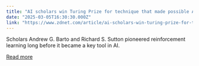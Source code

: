```yaml
---
title: "AI scholars win Turing Prize for technique that made possible AlphaGo's chess triumph"
date: "2025-03-05T16:30:30.000Z"
link: "https://www.zdnet.com/article/ai-scholars-win-turing-prize-for-technique-that-made-possible-alphagos-chess-triumph/"
---
```


Scholars Andrew G. Barto and Richard S. Sutton pioneered reinforcement learning long before it became a key tool in AI.

[Read more](https://www.zdnet.com/article/ai-scholars-win-turing-prize-for-technique-that-made-possible-alphagos-chess-triumph/)
